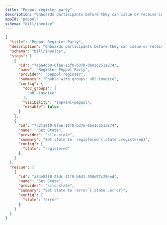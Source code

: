 ```yaml
---
title: "Peppol register party"
description: "Onboards participants before they can issue or receive invoices"
appId: "peppol"
schema: "bill/invoice"
---
```


```json Example Peppol register party invoice workflow with states
{
  "title": "Peppol Register Party",
  "description": "Onboards participants before they can issue or receive invoices",
  "schema": "bill/invoice",
  "steps": [
    {
      "id": "7a5a4db0-0fae-11f0-b37b-0be1c251a274",
      "name": "Register Peppol Party",
      "provider": "peppol.register",
      "summary": "Enable with groups: ubl-invoice",
      "config": {
        "doc_groups": [
          "ubl-invoice"
        ],
        "visibility": "smp+sml+peppol",
        "disable": false
      }
    },
    {
      "id": "7c2fa9f0-0fae-11f0-b37b-0be1c251a274",
      "name": "Set State",
      "provider": "silo.state",
      "summary": "Set state to `registered`{.state .registered}",
      "config": {
        "state": "registered"
      }
    }
  ],
  "rescue": [
    {
      "id": "a34e83f0-25dc-11f0-b641-350e77c28eed",
      "name": "Set State",
      "provider": "silo.state",
      "summary": "Set state to `error`{.state .error}",
      "config": {
        "state": "error"
      }
    }
  ]
}
```